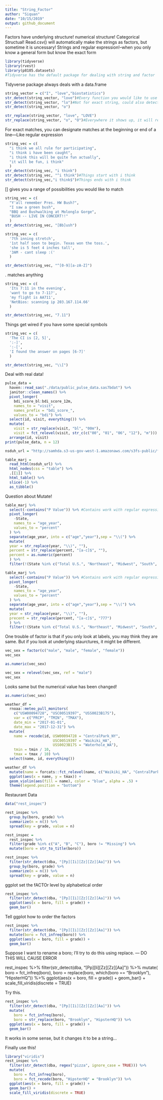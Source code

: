 ```yaml
---
title: "String_Factor"
author: "Siquan"
date: "10/15/2019"
output: github_document
---
```


Factors have underlying structure! numerical structure! Categorical Structual!
Read.csv() will automatically make the strings as factors, but sometime it is uncessary!
Strings and regular expression!--when you only know a general form but know the exact form
```r
library(tidyverse)
library(rvest)
library(p8105.datasets)
#Tidyverse has the default package for dealing with string and factor
```
Tidyverse package always deals with a data.frame
```r
string_vector = c("I", "love","biostatistics")
str_detect(string_vector, "love")#Every function you would like to use in the stringr package wil start with str_
str_detect(string_vector, "lo")#Not for exact string, could also detect pattern
str_detect(string_vector, "o")
```
```r
str_replace(string_vector, "love", "LOVE")
str_replace(string_vector, "o", "O")#Everywhere it shows up, it will replace it 
```
For exact matches, you can designate matches at the beginning or end of a line---Like regular expression
```r
string_vec = c(
  "i think we all rule for participating",
  "i think i have been caught",
  "i think this will be quite fun actually",
  "it will be fun, i think"
  )
str_detect(string_vec, "i think")
str_detect(string_vec, "^i think")#Things start with i think
str_detect(string_vec,"i think$")#Things ends with i think
```
[] gives you a range of possibilities you would like to match
```r
string_vec = c(
  "Y'all remember Pres. HW Bush?",
  "I saw a green bush",
  "BBQ and Bushwalking at Molonglo Gorge",
  "BUSH -- LIVE IN CONCERT!!"
  )
str_detect(string_vec, "[Bb]ush")
```
```r
string_vec = c(
  '7th inning stretch',
  '1st half soon to begin. Texas won the toss.',
  'she is 5 feet 4 inches tall',
  '3AM - cant sleep :('
  )

str_detect(string_vec, "^[0-9][a-zA-Z]")
```
. matches anything
```r
string_vec = c(
  'Its 7:11 in the evening',
  'want to go to 7-11?',
  'my flight is AA711',
  'NetBios: scanning ip 203.167.114.66'
  )

str_detect(string_vec, "7.11")
```
Things get wired if you have some special symbols
```r
string_vec = c(
  'The CI is [2, 5]',
  ':-]',
  ':-[',
  'I found the answer on pages [6-7]'
  )

str_detect(string_vec, "\\[")
```

Deal with real data!
```r
pulse_data = 
  haven::read_sas("./data/public_pulse_data.sas7bdat") %>%
  janitor::clean_names() %>%
  pivot_longer(
    bdi_score_bl:bdi_score_12m,
    names_to = "visit", 
    names_prefix = "bdi_score_",
    values_to = "bdi") %>%
  select(id, visit, everything()) %>%
  mutate(
    visit = str_replace(visit, "bl", "00m"),
    visit = fct_relevel(visit, str_c(c("00", "01", "06", "12"), "m"))) %>%
  arrange(id, visit)
print(pulse_data, n = 12)
```

```r
nsduh_url = "http://samhda.s3-us-gov-west-1.amazonaws.com/s3fs-public/field-uploads/2k15StateFiles/NSDUHsaeShortTermCHG2015.htm"

table_marj = 
  read_html(nsduh_url) %>% 
  html_nodes(css = "table") %>% 
  .[[1]] %>%
  html_table() %>%
  slice(-1) %>%
  as_tibble()
```
Question about Mutate!
```r
table_marj %>% 
  select(-contains("P Value")) %>% #Contains work with regular expression
  pivot_longer(
    -State,
    names_to = "age_year",
    values_to = "percent"
  ) %>% 
  separate(age_year, into = c("age","year"),sep = "\\(") %>% 
  mutate(
  year = str_replace(year, "\\)", ""),
  percent = str_replace(percent, "[a-c]$", ""),
  percent = as.numeric(percent)
  ) %>% 
  filter(!(State %in% c("Total U.S.", "Northeast", "Midwest", "South", "West")))
```
```r
table_marj %>% 
  select(-contains("P Value")) %>% #Contains work with regular expression
  pivot_longer(
    -State,
    names_to = "age_year",
    values_to = "percent"
  ) %>% 
  separate(age_year, into = c("age","year"),sep = "\\(") %>% 
  mutate(
  year = str_replace(year, "\\)", ""),
  precent = str_replace(percent, "[a-c]$", "777")
  ) %>% 
  filter(!(State %in% c("Total U.S.", "Northeast", "Midwest", "South", "West")))
```


One trouble of factor is that if you only look at labels, you may think they are same. But if you look at underlying staurctures, it might be different.
```r
vec_sex = factor(c("male", "male", "female", "female"))
vec_sex
```

```r
as.numeric(vec_sex)
```
```r
vec_sex = relevel(vec_sex, ref = "male")
vec_sex
```
Looks same but the numerical value has been changed!
```r
as.numeric(vec_sex)
```
```r
weather_df = 
  rnoaa::meteo_pull_monitors(
    c("USW00094728", "USC00519397", "USS0023B17S"),
    var = c("PRCP", "TMIN", "TMAX"), 
    date_min = "2017-01-01",
    date_max = "2017-12-31") %>%
  mutate(
    name = recode(id, USW00094728 = "CentralPark_NY", 
                      USC00519397 = "Waikiki_HA",
                      USS0023B17S = "Waterhole_WA"),
    tmin = tmin / 10,
    tmax = tmax / 10) %>%
  select(name, id, everything())
```
```r
weather_df %>%
  mutate(name = forcats::fct_relevel(name, c("Waikiki_HA", "CentralPark_NY", "Waterhole_WA"))) %>% 
  ggplot(aes(x = name, y = tmax)) + 
  geom_violin(aes(fill = name), color = "blue", alpha = .5) + 
  theme(legend.position = "bottom")
```
Restaurant Data
```r
data("rest_inspec")

rest_inspec %>% 
  group_by(boro, grade) %>% 
  summarize(n = n()) %>% 
  spread(key = grade, value = n)
```

```r
rest_inspec =
  rest_inspec %>%
  filter(grade %in% c("A", "B", "C"), boro != "Missing") %>% 
  mutate(boro = str_to_title(boro))
```

```r
rest_inspec %>% 
  filter(str_detect(dba, "[Pp][Ii][Zz][Zz][Aa]")) %>% 
  group_by(boro, grade) %>% 
  summarize(n = n()) %>% 
  spread(key = grade, value = n)
```
ggplot set the fACTOr level by alphabetical order
```r
rest_inspec %>% 
  filter(str_detect(dba, "[Pp][Ii][Zz][Zz][Aa]")) %>%
  ggplot(aes(x = boro, fill = grade)) + 
  geom_bar() 
```
Tell ggplot how to order the factors
```r
rest_inspec %>% 
  filter(str_detect(dba, "[Pp][Ii][Zz][Zz][Aa]")) %>%
  mutate(boro = fct_infreq(boro)) %>%
  ggplot(aes(x = boro, fill = grade)) + 
  geom_bar() 
```
Suppose I want to rename a boro; I’ll try to do this using replace. --- DO THIS WILL CAUSE ERROR

rest_inspec %>% 
  filter(str_detect(dba, "[Pp][Ii][Zz][Zz][Aa]")) %>%
  mutate(
    boro = fct_infreq(boro),
    boro = replace(boro, which(boro == "Brooklyn"), "HipsterHQ")) %>%
  ggplot(aes(x = boro, fill = grade)) + 
  geom_bar() + 
  scale_fill_viridis(discrete = TRUE)

Try this. 
```r
rest_inspec %>% 
  filter(str_detect(dba, "[Pp][Ii][Zz][Zz][Aa]")) %>%
  mutate(
    boro = fct_infreq(boro),
    boro = str_replace(boro, "Brooklyn", "HipsterHQ")) %>%
  ggplot(aes(x = boro, fill = grade)) + 
  geom_bar() 
```
It works in some sense, but it changes it to be a string...

Finally use this!
```r
library("viridis")
rest_inspec %>% 
  filter(str_detect(dba, regex("pizza", ignore_case = TRUE))) %>%
  mutate(
    boro = fct_infreq(boro),
    boro = fct_recode(boro, "HipsterHQ" = "Brooklyn")) %>%
  ggplot(aes(x = boro, fill = grade)) + 
  geom_bar() + 
  scale_fill_viridis(discrete = TRUE)
```


